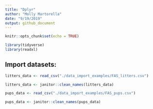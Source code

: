 ```yaml
---
title: "Dplyr"
author: "Molly Martorella"
date: "9/19/2019"
output: github_document
---
```


```r

knitr::opts_chunk$set(echo = TRUE)

library(tidyverse)
library(readxl)

```

## Import datasets:

```r

litters_data <- read_csv("./data_import_examples/FAS_litters.csv")

litters_data <- janitor::clean_names(litters_data)

pups_data <- read_csv("./data_import_examples/FAS_pups.csv")

pups_data <- janitor::clean_names(pups_data)

```



